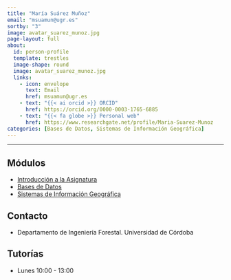 ```yaml
---
title: "María Suárez Muñoz"
email: "msuamun@ugr.es"
sortby: "3"
image: avatar_suarez_munoz.jpg
page-layout: full
about: 
  id: person-profile
  template: trestles
  image-shape: round
  image: avatar_suarez_munoz.jpg
  links:
    - icon: envelope
      text: Email
      href: msuamun@ugr.es
    - text: "{{< ai orcid >}} ORCID"
      href: https://orcid.org/0000-0003-1765-6885
    - text: "{{< fa globe >}} Personal web"
      href: https://www.researchgate.net/profile/Maria-Suarez-Munoz
categories: [Bases de Datos, Sistemas de Información Geográfica]
---
```

 
<hr>

:::{#person-profile}

## Módulos 
- [Introducción a la Asignatura](../../modulos/introduccion.qmd)
- [Bases de Datos](../../modulos/bbdd.qmd)
- [Sistemas de Información Geográfica](../../modulos/sig.qmd)

## Contacto
- Departamento de Ingeniería Forestal. Universidad de Córdoba

## Tutorías 
- Lunes 10:00 - 13:00
:::
